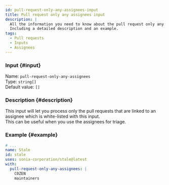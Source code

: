 ```yaml
---
id: pull-request-only-any-assignees-input
title: Pull request only any assignees input
description: |
  All the information you need to know about the pull request only any assignees input.
  Including a detailed description and an example.
tags:
  - Pull requests
  - Inputs
  - Assignees
---
```


### Input {#input}

Name: `pull-request-only-any-assignees`  
Type: `string[]`  
Default value: `[]`

### Description {#description}

This input will let you process only the pull requests that are linked to an assignee which is white-listed with this input.  
This can be useful when you use the assignees for triage.

### Example {#example}

```yml {6-8}
# ...
name: Stale
id: stale
uses: sonia-corporation/stale@latest
with:
  pull-request-only-any-assignees: |
    C0ZEN
    maintainers
```
